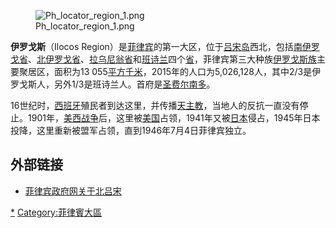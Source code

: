 [[File:Ph_locator_region_1.png|right]]

'''伊罗戈斯'''（Ilocos Region）是[[菲律宾|菲律宾]]的第一大区，位于[[吕宋岛|吕宋岛]]西北，包括[[南伊罗戈省|南伊罗戈省]]、[[北伊罗戈省|北伊罗戈省]]、[[拉乌尼翁省_(菲律宾)|拉乌尼翁省]]和[[邦阿西楠省|班诗兰]]四个[[省|省]]，菲律宾第三大种族[[伊罗戈斯族|伊罗戈斯族]]主要聚居区，面积为13 055[[平方千米|平方千米]]，2015年的人口为5,026,128人，其中2/3是伊罗戈斯人，另外1/3是班诗兰人。首府是[[圣费尔南多_(拉乌尼翁)|圣费尔南多]]。

16世纪时，[[西班牙|西班牙]]殖民者到达这里，并传播[[天主教|天主教]]，当地人的反抗一直没有停止。1901年，[[美西战争|美西战争]]后，这里被[[美国|美国]]占领，1941年又被[[日本|日本]]侵占，1945年日本投降，这里重新被盟军占领，直到1946年7月4日菲律宾独立。

== 外部链接 ==
* [https://web.archive.org/web/20070615010504/http://www.gov.ph/superregions/NLAQ1.pdf 菲律宾政府网关于北吕宋]

{{菲律賓行政區劃|nocat}}
[[Category:伊罗戈大区|*]]
[[Category:菲律賓大區|Category:菲律賓大區]]